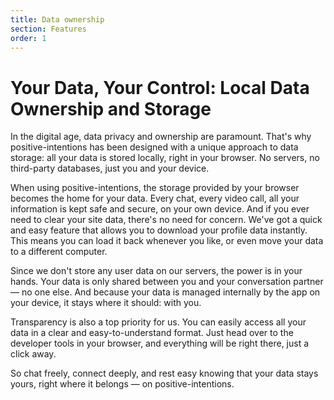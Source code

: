 ```yaml
---
title: Data ownership
section: Features
order: 1
---
```



# Your Data, Your Control: Local Data Ownership and Storage
<NLevelAnalytics />


In the digital age, data privacy and ownership are paramount. That's why positive-intentions has been designed with a unique approach to data storage: all your data is stored locally, right in your browser. No servers, no third-party databases, just you and your device.

When using positive-intentions, the storage provided by your browser becomes the home for your data. Every chat, every video call, all your information is kept safe and secure, on your own device. And if you ever need to clear your site data, there's no need for concern. We've got a quick and easy feature that allows you to download your profile data instantly. This means you can load it back whenever you like, or even move your data to a different computer.

Since we don't store any user data on our servers, the power is in your hands. Your data is only shared between you and your conversation partner — no one else. And because your data is managed internally by the app on your device, it stays where it should: with you.

Transparency is also a top priority for us. You can easily access all your data in a clear and easy-to-understand format. Just head over to the developer tools in your browser, and everything will be right there, just a click away.

So chat freely, connect deeply, and rest easy knowing that your data stays yours, right where it belongs — on positive-intentions.